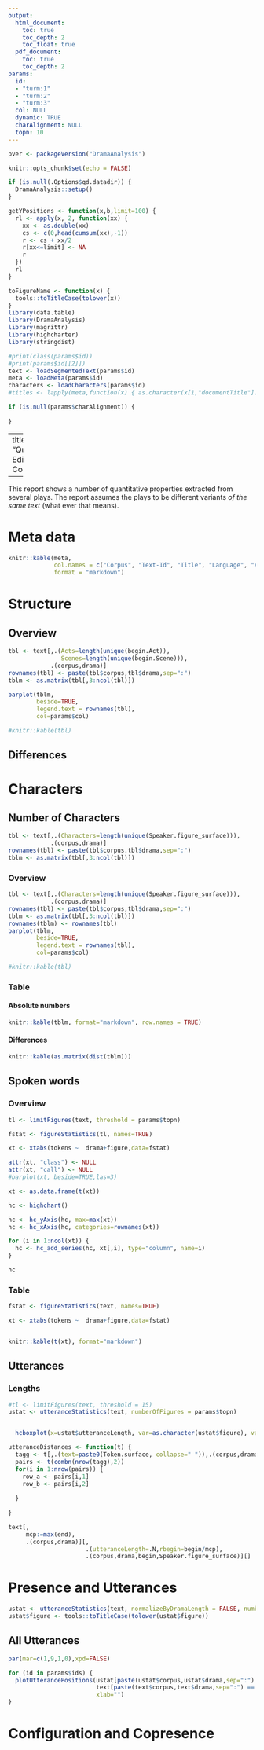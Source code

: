 ```yaml
---
output: 
  html_document:
    toc: true
    toc_depth: 2
    toc_float: true
  pdf_document:
    toc: true
    toc_depth: 2
params:
  id:
  - "turm:1"
  - "turm:2"
  - "turm:3"
  col: NULL
  dynamic: TRUE
  charAlignment: NULL
  topn: 10
---
```



```r
pver <- packageVersion("DramaAnalysis")
```


```r
knitr::opts_chunk$set(echo = FALSE)

if (is.null(.Options$qd.datadir)) { 
  DramaAnalysis::setup()
}

getYPositions <- function(x,b,limit=100) {
  rl <- apply(x, 2, function(xx) {
    xx <- as.double(xx)
    cs <- c(0,head(cumsum(xx),-1))
    r <- cs + xx/2
    r[xx<=limit] <- NA
    r  
  })
  rl
}

toFigureName <- function(x) {
  tools::toTitleCase(tolower(x))
}
library(data.table)
library(DramaAnalysis)
library(magrittr)
library(highcharter)
library(stringdist)

#print(class(params$id))
#print(params$id[[2]])
text <- loadSegmentedText(params$id)
meta <- loadMeta(params$id)
characters <- loadCharacters(params$id)
#titles <- lapply(meta,function(x) { as.character(x[1,"documentTitle"]) })

```


```r
if (is.null(params$charAlignment)) {
  
}
```

---
title: "QuaDramA Edition Comparison"

---

This report shows a number of quantitative properties extracted from several plays. 
The report assumes the plays to be different variants *of the same text* (what ever
that means).

# Meta data

```r


knitr::kable(meta,
             col.names = c("Corpus", "Text-Id", "Title", "Language", "Author name", "Author Id", "Translator name", "Translator Id", "Year written", "Year printed", "Year premiered", "Year translated"),
             format = "markdown")

```


# Structure {.tabset}



## Overview

```r
tbl <- text[,.(Acts=length(unique(begin.Act)),
               Scenes=length(unique(begin.Scene))),
            .(corpus,drama)]
rownames(tbl) <- paste(tbl$corpus,tbl$drama,sep=":")
tblm <- as.matrix(tbl[,3:ncol(tbl)])

barplot(tblm,
        beside=TRUE,
        legend.text = rownames(tbl),
        col=params$col)

#knitr::kable(tbl)

```

## Differences

# Characters {.tabset}

## Number of Characters {.tabset}

```r
tbl <- text[,.(Characters=length(unique(Speaker.figure_surface))),
            .(corpus,drama)]
rownames(tbl) <- paste(tbl$corpus,tbl$drama,sep=":")
tblm <- as.matrix(tbl[,3:ncol(tbl)])
```

### Overview

```r
tbl <- text[,.(Characters=length(unique(Speaker.figure_surface))),
            .(corpus,drama)]
rownames(tbl) <- paste(tbl$corpus,tbl$drama,sep=":")
tblm <- as.matrix(tbl[,3:ncol(tbl)])
rownames(tblm) <- rownames(tbl)
barplot(tblm,
        beside=TRUE,
        legend.text = rownames(tbl),
        col=params$col)

#knitr::kable(tbl)

```

### Table

#### Absolute numbers

```r
knitr::kable(tblm, format="markdown", row.names = TRUE)
```

#### Differences
```r
knitr::kable(as.matrix(dist(tblm)))
```

## Spoken words {.tabset}

### Overview

```r
tl <- limitFigures(text, threshold = params$topn)

fstat <- figureStatistics(tl, names=TRUE)

xt <- xtabs(tokens ~  drama+figure,data=fstat)

attr(xt, "class") <- NULL 
attr(xt, "call") <- NULL 
#barplot(xt, beside=TRUE,las=3)

xt <- as.data.frame(t(xt))

hc <- highchart()

hc <- hc_yAxis(hc, max=max(xt))
hc <- hc_xAxis(hc, categories=rownames(xt))

for (i in 1:ncol(xt)) {
  hc <- hc_add_series(hc, xt[,i], type="column", name=i)
}

hc

```

### Table

```r
fstat <- figureStatistics(text, names=TRUE)

xt <- xtabs(tokens ~  drama+figure,data=fstat)


knitr::kable(t(xt), format="markdown")


```


## Utterances {.tabset}

### Lengths

```r
#tl <- limitFigures(text, threshold = 15)
ustat <- utteranceStatistics(text, numberOfFigures = params$topn)


  hcboxplot(x=ustat$utteranceLength, var=as.character(ustat$figure), var2=as.character(ustat$drama))


```


```r



utteranceDistances <- function(t) {
  tagg <- t[,.(text=paste0(Token.surface, collapse=" ")),.(corpus,drama,begin, Speaker.figure_surface)]
  pairs <- t(combn(nrow(tagg),2))
  for(i in 1:nrow(pairs)) {
    row_a <- pairs[i,1]
    row_b <- pairs[i,2]
    
  }
  
}

text[,
     mcp:=max(end),
     .(corpus,drama)][,
                      .(utteranceLength=.N,rbegin=begin/mcp),
                      .(corpus,drama,begin,Speaker.figure_surface)][]

```

# Presence and Utterances {.tabset}

```r
ustat <- utteranceStatistics(text, normalizeByDramaLength = FALSE, numberOfFigures = FALSE)
ustat$figure <- tools::toTitleCase(tolower(ustat$figure))
```

## All Utterances
```r
par(mar=c(1,9,1,0),xpd=FALSE)

for (id in params$ids) {
  plotUtterancePositions(ustat[paste(ustat$corpus,ustat$drama,sep=":") == id,],
                         text[paste(text$corpus,text$drama,sep=":") == id,],
                         xlab="")
}
```


# Configuration and Copresence {.tabset}

```r

```